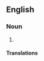 {{also|blacklead}}

==English==

===Noun===
{{en-noun|-}}

# {{synonym of|graphite|lang=en}} {{gloss|one of the [[allotrope]]s of [[carbon]]}}

====Translations====
{{trans-see|graphite}}